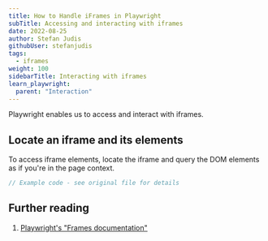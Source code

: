 ```yaml
---
title: How to Handle iFrames in Playwright
subTitle: Accessing and interacting with iframes
date: 2022-08-25
author: Stefan Judis
githubUser: stefanjudis
tags:
  - iframes
weight: 100
sidebarTitle: Interacting with iframes
learn_playwright:
  parent: "Interaction"
---
```


Playwright enables us to access and interact with iframes.

## Locate an iframe and its elements

To access iframe elements, locate the iframe and query the DOM elements as if you're in the page context.

```ts {title="iframe-access.spec.ts"}
// Example code - see original file for details
```

## Further reading

1. [Playwright's "Frames documentation"](https://playwright.dev/docs/frames)

